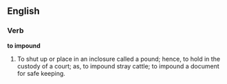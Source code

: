 ==English==

===Verb===

'''to impound'''

#To shut up or place in an inclosure called a pound; hence, to hold in the custody of a court; as, to impound stray cattle; to impound a document for safe keeping.